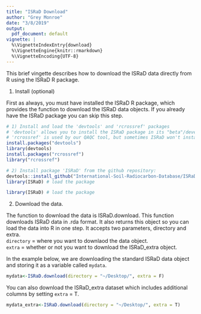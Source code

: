 ```yaml
---
title: "ISRaD Download"
author: "Grey Monroe"
date: "3/8/2019"
output:
  pdf_document: default
vignette: |
  %\VignetteIndexEntry{download} 
  %\VignetteEngine{knitr::rmarkdown} 
  %\VignetteEncoding{UTF-8}
---
```


This brief vingette describes how to download the ISRaD data directly from R using the ISRaD R package.

1. Install (optional)

First as always, you must have installed the ISRaD R package, which provides the function to download the ISRaD data objects. If you already have the ISRaD package you can skip this step.

```r
# 1) Install and load the 'devtools' and 'rcrossref' packages
# 'devtools' allows you to install the ISRaD package in its "beta"/development form
# 'rcrossref' is used by our QAQC tool, but sometimes ISRaD won't install without it
install.packages("devtools")
library(devtools) 
install.packages("rcrossref")
library("rcrossref")

# 2) Install package 'ISRaD' from the github repository:
devtools::install_github("International-Soil-Radiocarbon-Database/ISRaD", ref="master")
library(ISRaD) # load the package

```


```r
library(ISRaD) # load the package
```

2. Download the data.

The function to download the data is ISRaD.download. This function downloads ISRaD data in .rda format. It also returns this object so you can load the data into R in one step. It accepts two parameters, directory and extra.  
`directory` = where you want to downlaod the data object.  
`extra` = whether or not you want to download the ISRaD_extra object.  

In the example below, we are downloading the standard ISRaD data object and storing it as a variable called `mydata`.

```r
mydata<-ISRaD.download(directory = "~/Desktop/", extra = F)
```

You can also download the ISRaD_extra dataset which includes additional columns by setting `extra` = T.

```r
mydata_extra<-ISRaD.download(directory = "~/Desktop/", extra = T)
```

